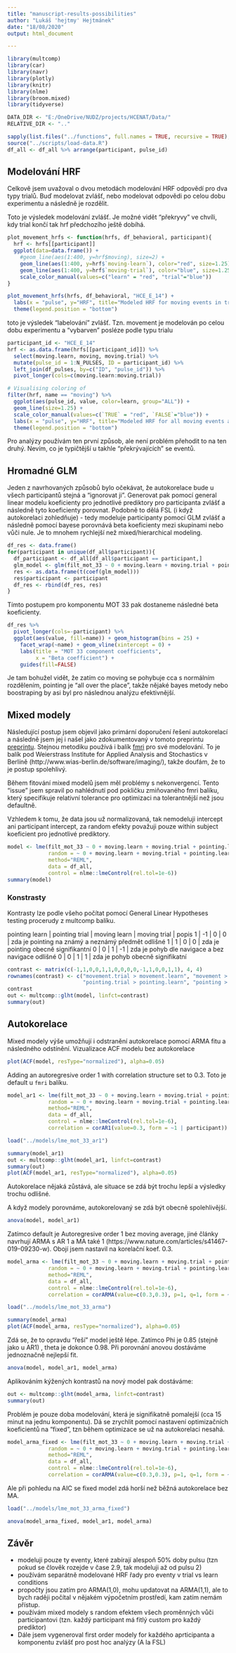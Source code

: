 ```yaml
---
title: "manuscript-results-possibilities"
author: "Lukáš 'hejtmy' Hejtmánek"
date: "18/08/2020"
output: html_document

---
```


```r
library(multcomp)
library(car)
library(navr)
library(plotly)
library(knitr)
library(nlme)
library(broom.mixed)
library(tidyverse)

DATA_DIR <- "E:/OneDrive/NUDZ/projects/HCENAT/Data/"
RELATIVE_DIR <- ".."

sapply(list.files("../functions", full.names = TRUE, recursive = TRUE), source)
source("../scripts/load-data.R")
df_all <- df_all %>% arrange(participant, pulse_id)
```

## Modelování HRF

Celkově jsem uvažoval o dvou metodách modelování HRF odpovědí pro dva typy trialů. Buď modelovat zvlášť, nebo modelovat odpovědi po celou dobu experimentu a následně je rozdělit. 

Toto je výsledek modelování zvlášť. Je možné vidět "překryvy" ve chvíli, kdy trial končí tak hrf předchozího ještě dobíhá.
```r
plot_movement_hrfs <- function(hrfs, df_behavioral, participant){
  hrf <- hrfs[[participant]]
  ggplot(data=data.frame()) +
    #geom_line(aes(1:400, y=hrf$moving), size=2) +
    geom_line(aes(1:400, y=hrf$`moving-learn`), color="red", size=1.25) +
    geom_line(aes(1:400, y=hrf$`moving-trial`), color="blue", size=1.25) +
    scale_color_manual(values=c("learn" = "red", "trial"="blue"))
}

plot_movement_hrfs(hrfs, df_behavioral, "HCE_E_14") +
  labs(x = "pulse", y="HRF", title="Modeled HRF for moving events in trial vs learning") +
  theme(legend.position = "bottom")
```

 toto je výsledek "labelování" zvlášť. Tzn. movement je modelován po celou dobu experimentu a "vybarven" posléze podle typu trialu

```r
participant_id <- "HCE_E_14"
hrf <- as.data.frame(hrfs[[participant_id]]) %>%
  select(moving.learn, moving, moving.trial) %>%
  mutate(pulse_id = 1:N_PULSES, ID = participant_id) %>%
  left_join(df_pulses, by=c("ID", "pulse_id")) %>%
  pivot_longer(cols=c(moving.learn:moving.trial))

# Visualising coloring of 
filter(hrf, name == "moving") %>%
  ggplot(aes(pulse_id, value, color=learn, group="ALL")) +
  geom_line(size=1.25) +
  scale_color_manual(values=c(`TRUE` = "red", `FALSE`="blue")) +
  labs(x = "pulse", y="HRF", title="Modeled HRF for all moving events and labelled per type of trial") +
  theme(legend.position = "bottom")
```

Pro analýzy používám ten první způsob, ale není problém přehodit to na ten druhý. Nevím, co je typičtější u takhle "překrývajících" se eventů.

## Hromadné GLM
Jeden z navrhovaných způsobů bylo očekávat, že autokorelace bude u všech participantů stejná a "ignorovat ji". Generovat pak pomocí general linear modelu koeficienty pro jednotlivé prediktory pro participanta zvlášť a následně tyto koeficienty porovnat. Podobně to dělá FSL (i když autokorelaci zohledňuje) - tedy modeluje participanty pomocí GLM zvlášť a následně pomocí bayese porovnává beta koeficienty mezi skupinami nebo vůči nule. Je to mnohem rychlejší než mixed/hierarchical modeling.

```r
df_res <- data.frame()
for(participant in unique(df_all$participant)){
  df_participant <- df_all[df_all$participant == participant,]
  glm_model <- glm(filt_mot_33 ~ 0 + moving.learn + moving.trial + pointing.learn + pointing.trial, data = df_participant)
  res <- as.data.frame(t(coef(glm_model)))
  res$participant <- participant
  df_res <- rbind(df_res, res)
}
```

Tímto postupem pro komponentu MOT 33 pak dostaneme následné beta koeficienty.

```r
df_res %>%
  pivot_longer(cols=-participant) %>%
  ggplot(aes(value, fill=name)) + geom_histogram(bins = 25) + 
    facet_wrap(~name) + geom_vline(xintercept = 0) +
    labs(title = "MOT 33 component coefficients", 
         x = "Beta coefficient") +
    guides(fill=FALSE)
```

Je tam bohužel vidět, že zatím co moving \Beta se pohybuje cca s normálním rozdělením, pointing je "all over the place", takže nějaké bayes metody nebo boostraping by asi byl pro následnou analýzu efektivnější.

## Mixed modely

Následující postup jsem objevil jako primární doporučení řešení autokorelací a následně jsem jej i našel jako zdokumentovaný v tomoto preprintu [preprintu](https://psyarxiv.com/crx4m/). Stejnou metodiku používá i balík [fmri](https://cran.r-project.org/web/packages/fmri/fmri.pdf) pro své modelování. To je balík pod Weierstrass Institute for Applied Analysis and Stochastics v Berlíně (http://www.wias-berlin.de/software/imaging/), takže doufám, že to je postup spolehlivý.

Během fitování mixed modelů jsem měl problémy s nekonvergencí. Tento "issue" jsem spravil po nahlédnutí pod pokličku zmiňovaného fmri balíku, který specifikuje relativní tolerance pro optimizaci na tolerantnější než jsou defaultně.

Vzhledem k tomu, že data jsou už normalizovaná, tak nemodeluji intercept ani participant intercept, za random efekty považuji pouze within subject koeficient pro jednotlivé prediktory.

```r
model <- lme(filt_mot_33 ~ 0 + moving.learn + moving.trial + pointing.learn + pointing.trial,
             random = ~ 0 + moving.learn + moving.trial + pointing.learn + pointing.trial | participant,
             method="REML",
             data = df_all,
             control = nlme::lmeControl(rel.tol=1e-6))
summary(model)
```

### Konstrasty
Kontrasty lze podle všeho počítat pomocí General Linear Hypotheses testing procerudy z multcomp balíku. 

pointing learn | pointing trial | moving learn | moving trial | popis
1 | -1 | 0 | 0 | zda je pointing na známý a neznámý předmět odlišné
1 | 1 | 0 | 0 | zda je pointing obecně signifikantní
0 | 0 | 1 | -1 | zda je pohyb dle navigace a bez navigace odlišné
0 | 0 | 1 | 1 | zda je pohyb obecně signifikatní

```r
contrast <- matrix(c(-1,1,0,0,1,1,0,0,0,0,-1,1,0,0,1,1), 4, 4)
rownames(contrast) <- c("movement.trial > movement.learn", "movement > 0", 
                        "pointing.trial > pointing.learn", "pointing > 0")
contrast
out <- multcomp::glht(model, linfct=contrast)
summary(out)
```

## Autokorelace

Mixed modely výše umožňují i odstranění autokorelace pomocí ARMA fitu a následného odstínění. Vizualizace ACF modelu bez autokorelace

```r
plot(ACF(model, resType="normalized"), alpha=0.05)
```

Adding an autoregresive order 1 with correlation structure set to 0.3. Toto je default u `fmri` balíku. 

```r
model_ar1 <- lme(filt_mot_33 ~ 0 + moving.learn + moving.trial + pointing.learn + pointing.trial,
             random = ~ 0 + moving.learn + moving.trial + pointing.learn + pointing.trial | participant,
             method="REML",
             data = df_all,
             control = nlme::lmeControl(rel.tol=1e-6),
             correlation = corAR1(value=0.3, form = ~1 | participant))

```
```r
load("../models/lme_mot_33_ar1")
```
```r
summary(model_ar1)
out <- multcomp::glht(model_ar1, linfct=contrast)
summary(out)
plot(ACF(model_ar1, resType="normalized"), alpha=0.05)
```

Autokorelace nějaká zůstává, ale situace se zdá být trochu lepší a výsledky trochu odlišné.

A když modely porovnáme, autokorelovaný se zdá být obecně spolehlivější. 

```r
anova(model, model_ar1)
```

Zatímco default je Autoregresive order 1 bez moving average, jiné články navrhují ARMA s AR 1 a MA také 1 (https://www.nature.com/articles/s41467-019-09230-w). Obojí jsem nastavil na korelační koef. 0.3.
```r
model_arma <- lme(filt_mot_33 ~ 0 + moving.learn + moving.trial + pointing.learn + pointing.trial,
             random = ~ 0 + moving.learn + moving.trial + pointing.learn + pointing.trial | participant,
             method="REML",
             data = df_all,
             control = nlme::lmeControl(rel.tol=1e-6),
             correlation = corARMA(value=c(0.3,0.3), p=1, q=1, form = ~1 | participant))
```
```r
load("../models/lme_mot_33_arma")
```
```r
summary(model_arma)
plot(ACF(model_arma, resType="normalized"), alpha=0.05)
```

Zdá se, že to opravdu "řeší" model ještě lépe. Zatímco Phi je 0.85 (stejně jako u AR1) , theta je dokonce 0.98. Při porovnání anovou dostáváme jednoznačně nejlepší fit.

```r
anova(model, model_ar1, model_arma)
```

Aplikováním kýžených kontrastů na nový model pak dostáváme:
```r
out <- multcomp::glht(model_arma, linfct=contrast)
summary(out)
```

Problém je pouze doba modelování, která je signifikatně pomalejší (cca 15 minut na jednu komponentu). Dá se zrychlit pomocí nastavení optimizačních koeficientů na "fixed", tzn během optimizace se už na autokorelaci nesahá.

```r
model_arma_fixed <- lme(filt_mot_33 ~ 0 + moving.learn + moving.trial + pointing.learn + pointing.trial,
             random = ~ 0 + moving.learn + moving.trial + pointing.learn + pointing.trial | participant,
             method="REML",
             data = df_all,
             control = nlme::lmeControl(rel.tol=1e-6),
             correlation = corARMA(value=c(0.3,0.3), p=1, q=1, form = ~1 | participant, fixed=TRUE))
```

Ale při pohledu na AIC se fixed model zdá horší než běžná autokorelace bez MA.

```r
load("../models/lme_mot_33_arma_fixed")
```

```r
anova(model_arma_fixed, model_ar1, model_arma)
```

## Závěr

- modeluji pouze ty eventy, které zabírají alespoň 50% doby pulsu (tzn pokud se člověk rozejde v čase 2.9, tak modeluji až od pulsu 2)
- používám separátně modelované HRF řady pro eventy v trial vs learn conditions
- propočty jsou zatím pro ARMA(1,0), mohu updatovat na ARMA(1,1), ale to bych raději počítal v nějakém výpočetním prostředí, kam zatím nemám přístup.
- používám mixed modely s random efektem všech proměnných vůči participantovi (tzn. každý participant má fitlý custom \Beta pro každý prediktor)
- Dále jsem vygeneroval first order modely for každého aprticipanta a komponentu zvlášť pro post hoc analýzy (A la FSL)
